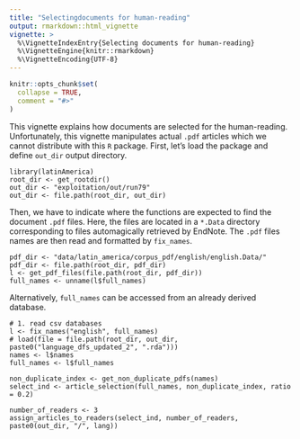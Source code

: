 ```yaml
---
title: "Selectingdocuments for human-reading"
output: rmarkdown::html_vignette
vignette: >
  %\VignetteIndexEntry{Selecting documents for human-reading}
  %\VignetteEngine{knitr::rmarkdown}
  %\VignetteEncoding{UTF-8}
---
```


```r
knitr::opts_chunk$set(
  collapse = TRUE,
  comment = "#>"
)
```

This vignette explains how documents are selected for the human-reading. 
Unfortunately, this vignette manipulates actual `.pdf` articles which we cannot distribute with this `R` package.
First, let's load the package and define `out_dir` output directory.

```
library(latinAmerica)
root_dir <- get_rootdir()
out_dir <- "exploitation/out/run79"
out_dir <- file.path(root_dir, out_dir)
```

Then, we have to indicate where the functions are expected to find the document `.pdf` files.
Here, the files are located in a `*.Data` directory corresponding to files automagically retrieved by EndNote.
The `.pdf` files names are then read and formatted by `fix_names`.

```
pdf_dir <- "data/latin_america/corpus_pdf/english/english.Data/"
pdf_dir <- file.path(root_dir, pdf_dir)
l <- get_pdf_files(file.path(root_dir, pdf_dir))
full_names <- unname(l$full_names)
```

Alternatively, `full_names` can be accessed from an already derived database.

```
# 1. read csv databases
l <- fix_names("english", full_names)
# load(file = file.path(root_dir, out_dir, paste0("language_dfs_updated_2", ".rda")))
names <- l$names
full_names <- l$full_names
```

```
non_duplicate_index <- get_non_duplicate_pdfs(names)
select_ind <- article_selection(full_names, non_duplicate_index, ratio = 0.2) 
```

```
number_of_readers <- 3
assign_articles_to_readers(select_ind, number_of_readers, paste0(out_dir, "/", lang))
```